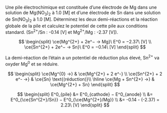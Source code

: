 ::: {.Exercise data-latex=""}

Une pile électrochimique est constituée d'une électrode de Mg dans une solution de Mg(NO~3~)~2~ à 1.0 [M] et d'une électrode de Sn dans une solution de Sn(NO~3~)~2~ à 1.0 [M]. Déterminez les deux demi-réactions et la réaction globale de la pile et calculez le potentiel de cette pile aux conditions standard. (Sn^2+^/Sn : -0.14 [V] et Mg^2+^/Mg : -2.37 [V]).

\vspace{\stretch{1}}

:::

::: {.Answer data-latex=""}

$$
\begin{split}
\ce{Mg^{2+} + 2e^− -> Mg}\ E^0 = −2.37\ [V] \\
\ce{Sn^{2+} + 2e^− -> Sn}\ E^0 = −0.14\ [V]
\end{split}
$$

La demi-réaction de l'étain a un potentiel de réduction plus élevé, Sn^2+^ va oxyder Mg^0^ et se réduire.

$$
\begin{split}
\ce{Mg^{0} ->} & \ce{Mg^{2+} + 2 e^-} \\
\ce{Sn^{2+} + 2 e^- ->} & \ce{Sn} \text{(réduction)}\\
\hline
\ce{Mg + Sn^{2+} ->} & \ce{Mg^{2+} + Sn}
\end{split}
$$

$$
\begin{split}
E^0_{pile} &= E^0_{cathode} − E^0_{anode} \\
  &= E^0_{\ce{Sn^{2+}/Sn}} − E^0_{\ce{Mg^{2+}/Mg}} \\
  &= -0.14 - (-2.37) = 2.23\ [V]
\end{split}
$$

:::
